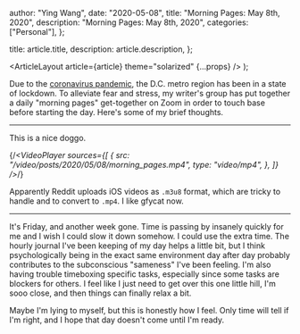 
  author: "Ying Wang",
  date: "2020-05-08",
  title: "Morning Pages: May 8th, 2020",
  description: "Morning Pages: May 8th, 2020",
  categories: ["Personal"],
};

  title: article.title,
  description: article.description,
};

  <ArticleLayout article={article} theme="solarized" {...props} />
);

Due to the [coronavirus
pandemic](https://en.wikipedia.org/wiki/2019-20_coronavirus_pandemic), the D.C.
metro region has been in a state of lockdown. To alleviate fear and stress, my
writer's group has put together a daily "morning pages" get-together on Zoom in
order to touch base before starting the day. Here's some of my brief thoughts.

---

This is a nice doggo.

{/_<VideoPlayer
sources={[
{
src: "/video/posts/2020/05/08/morning_pages.mp4",
type: "video/mp4",
},
]}
/>_/}

Apparently Reddit uploads iOS videos as `.m3u8` format, which are tricky to
handle and to convert to `.mp4`. I like gfycat now.

---

It's Friday, and another week gone. Time is passing by insanely quickly for me
and I wish I could slow it down somehow. I could use the extra time. The hourly
journal I've been keeping of my day helps a little bit, but I think
psychologically being in the exact same environment day after day probably
contributes to the subconscious "sameness" I've been feeling. I'm also having
trouble timeboxing specific tasks, especially since some tasks are blockers for
others. I feel like I just need to get over this one little hill, I'm sooo
close, and then things can finally relax a bit.

Maybe I'm lying to myself, but this is honestly how I feel. Only time will tell
if I'm right, and I hope that day doesn't come until I'm ready.

